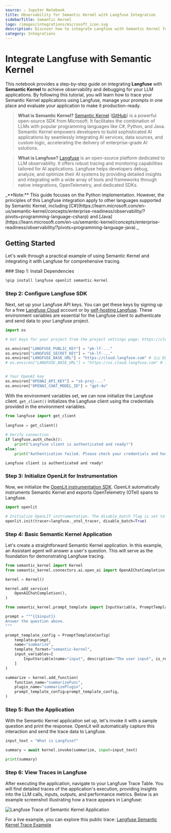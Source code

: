 ```yaml
---
source: ⚠️ Jupyter Notebook
title: Observability for Semantic Kernel with Langfuse Integration
sidebarTitle: Semantic Kernel
logo: /images/integrations/microsoft_icon.svg
description: Discover how to integrate Langfuse with Semantic Kernel for enhanced LLM application monitoring, debugging, and tracing. Improve your AI development workflow today.
category: Integrations
---
```


# Integrate Langfuse with Semantic Kernel

This notebook provides a step-by-step guide on integrating **Langfuse** with **Semantic Kernel** to achieve observability and debugging for your LLM applications. By following this tutorial, you will learn how to trace your Semantic Kernel applications using Langfuse, manage your prompts in one place and evaluate your application to make it production-ready.

> **What is Semantic Kernel?** [Semantic Kernel](https://learn.microsoft.com/en-us/semantic-kernel/overview/) ([GitHub](https://github.com/microsoft/semantic-kernel)) is a powerful open-source SDK from Microsoft. It facilitates the combination of LLMs with popular programming languages like C#, Python, and Java. Semantic Kernel empowers developers to build sophisticated AI applications by seamlessly integrating AI services, data sources, and custom logic, accelerating the delivery of enterprise-grade AI solutions.

> **What is Langfuse?** [Langfuse](https://langfuse.com) is an open-source platform dedicated to LLM observability. It offers robust tracing and monitoring capabilities tailored for AI applications. Langfuse helps developers debug, analyze, and optimize their AI systems by providing detailed insights and integrating with a wide array of tools and frameworks through native integrations, OpenTelemetry, and dedicated SDKs.

<Callout type="info" emoji="ℹ️">
_**Note:** This guide focuses on the Python implementation. However, the principles of this Langfuse integration apply to other languages supported by Semantic Kernel, including [C#](https://learn.microsoft.com/en-us/semantic-kernel/concepts/enterprise-readiness/observability/?pivots=programming-language-csharp) and [Java](https://learn.microsoft.com/en-us/semantic-kernel/concepts/enterprise-readiness/observability/?pivots=programming-language-java)._
</Callout>

## Getting Started

Let's walk through a practical example of using Semantic Kernel and integrating it with Langfuse for comprehensive tracing.

<Steps>
### Step 1: Install Dependencies


```python
%pip install langfuse openlit semantic-kernel
```


### Step 2: Configure Langfuse SDK

Next, set up your Langfuse API keys. You can get these keys by signing up for a free [Langfuse Cloud](https://cloud.langfuse.com/) account or by [self-hosting Langfuse](https://langfuse.com/self-hosting). These environment variables are essential for the Langfuse client to authenticate and send data to your Langfuse project.


```python
import os

# Get keys for your project from the project settings page: https://cloud.langfuse.com

os.environ["LANGFUSE_PUBLIC_KEY"] = "pk-lf-..." 
os.environ["LANGFUSE_SECRET_KEY"] = "sk-lf-..." 
os.environ["LANGFUSE_BASE_URL"] = "https://cloud.langfuse.com" # 🇪🇺 EU region
# os.environ["LANGFUSE_BASE_URL"] = "https://us.cloud.langfuse.com" # 🇺🇸 US region


# Your OpenAI key
os.environ["OPENAI_API_KEY"] = "sk-proj-..."
os.environ["OPENAI_CHAT_MODEL_ID"] = "gpt-4o"
```

With the environment variables set, we can now initialize the Langfuse client. `get_client()` initializes the Langfuse client using the credentials provided in the environment variables.


```python
from langfuse import get_client
 
langfuse = get_client()
 
# Verify connection
if langfuse.auth_check():
    print("Langfuse client is authenticated and ready!")
else:
    print("Authentication failed. Please check your credentials and host.")
```

    Langfuse client is authenticated and ready!


### Step 3: Initialize OpenLit for Instrumentation

Now, we initialize the [OpenLit instrumentation SDK](https://docs.openlit.io/latest/sdk-configuration). OpenLit automatically instruments Semantic Kernel and exports OpenTelemetry (OTel) spans to Langfuse.


```python
import openlit

# Initialize OpenLIT instrumentation. The disable_batch flag is set to true to process traces immediately. Also set the langfuse tracer to use the langfuse tracer.
openlit.init(tracer=langfuse._otel_tracer, disable_batch=True)
```

### Step 4: Basic Semantic Kernel Application

Let's create a straightforward Semantic Kernel application. In this example, an Assistant agent will answer a user's question. This will serve as the foundation for demonstrating Langfuse tracing.


```python
from semantic_kernel import Kernel
from semantic_kernel.connectors.ai.open_ai import OpenAIChatCompletion

kernel = Kernel()

kernel.add_service(
    OpenAIChatCompletion(),
)
```


```python
from semantic_kernel.prompt_template import InputVariable, PromptTemplateConfig

prompt = """{{$input}}
Answer the question above.
"""

prompt_template_config = PromptTemplateConfig(
    template=prompt,
    name="summarize",
    template_format="semantic-kernel",
    input_variables=[
        InputVariable(name="input", description="The user input", is_required=True),
    ]
)

summarize = kernel.add_function(
    function_name="summarizeFunc",
    plugin_name="summarizePlugin",
    prompt_template_config=prompt_template_config,
)
```

### Step 5: Run the Application

With the Semantic Kernel application set up, let's invoke it with a sample question and print the response. OpenLit will automatically capture this interaction and send the trace data to Langfuse.


```python
input_text = "What is Langfuse?"

summary = await kernel.invoke(summarize, input=input_text)

print(summary)
```


### Step 6: View Traces in Langfuse

After executing the application, navigate to your Langfuse Trace Table. You will find detailed traces of the application's execution, providing insights into the LLM calls, inputs, outputs, and performance metrics. Below is an example screenshot illustrating how a trace appears in Langfuse:

![Langfuse Trace of Semantic Kernel Application](https://langfuse.com/images/cookbook/integration-semantic-kernel/sematric-kernel-example-trace.png)

For a live example, you can explore this public trace: [Langfuse Semantic Kernel Trace Example](https://cloud.langfuse.com/project/cloramnkj0002jz088vzn1ja4/traces/51d7ea51af5cf9048f607ac6abb79b4f?timestamp=2025-06-04T08:17:14.026Z&display=details)
</Steps>


<LearnMore />
